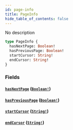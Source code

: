 ```yaml
---
id: page-info
title: PageInfo
hide_table_of_contents: false
---
```



No description

```graphql
type PageInfo {
  hasNextPage: Boolean!
  hasPreviousPage: Boolean!
  startCursor: String!
  endCursor: String!
}
```


### Fields

#### [`hasNextPage`](#) ([`Boolean!`](/docs/testnet/graphql/scalars/boolean))




#### [`hasPreviousPage`](#) ([`Boolean!`](/docs/testnet/graphql/scalars/boolean))




#### [`startCursor`](#) ([`String!`](/docs/testnet/graphql/scalars/string))




#### [`endCursor`](#) ([`String!`](/docs/testnet/graphql/scalars/string))






